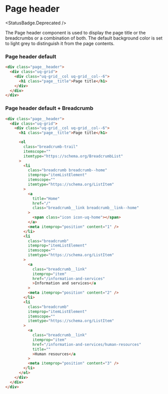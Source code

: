 
<Meta title="Components/Page header/All" />

# Page header

<StatusBadge.Deprecated />

The Page header component is used to display the page title or the breadcrumbs or a combination of both.
The default background color is set to light grey to distinguish it from the page contents.

<Canvas sourceState="none">
  <Story id="components-page-header--page-header" />
</Canvas>

### Page header default

```html
<div class="page__header">
  <div class="uq-grid">
    <div class="uq-grid__col uq-grid__col--6">
      <h1 class="page__title">Page title</h1>
    </div>
  </div>
</div>
```

### Page header default + Breadcrumb

```html
<div class="page__header">
  <div class="uq-grid">
    <div class="uq-grid__col uq-grid__col--6">
      <h1 class="page__title">Page title</h1>

      <ol
        class="breadcrumb-trail"
        itemscope=""
        itemtype="https://schema.org/BreadcrumbList"
      >
        <li
          class="breadcrumb breadcrumb--home"
          itemprop="itemListElement"
          itemscope=""
          itemtype="https://schema.org/ListItem"
        >
          <a
            title="Home"
            href="/"
            class="breadcrumb__link breadcrumb__link--home"
          >
            <span class="icon icon-uq-home"></span>
          </a>
          <meta itemprop="position" content="1" />
        </li>
        <li
          class="breadcrumb"
          itemprop="itemListElement"
          itemscope=""
          itemtype="https://schema.org/ListItem"
        >
          <a
            class="breadcrumb__link"
            itemprop="item"
            href="/information-and-services"
            >Information and services</a
          >
          <meta itemprop="position" content="2" />
        </li>
        <li
          class="breadcrumb"
          itemprop="itemListElement"
          itemscope=""
          itemtype="https://schema.org/ListItem"
        >
          <a
            class="breadcrumb__link"
            itemprop="item"
            href="/information-and-services/human-resources"
            title=""
            >Human resources</a
          >
          <meta itemprop="position" content="3" />
        </li>
      </ol>
    </div>
  </div>
</div>
```
